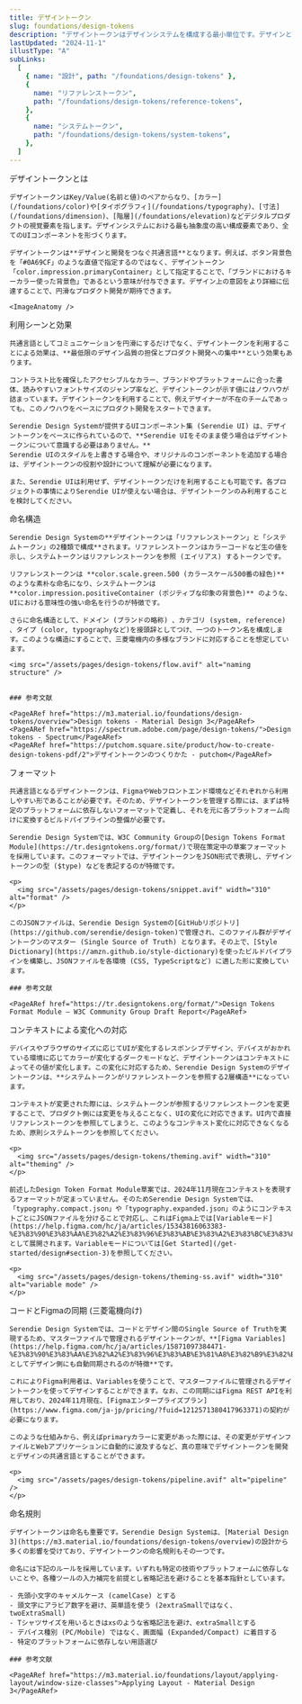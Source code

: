 ```yaml
---
title: デザイントークン
slug: foundations/design-tokens
description: "デザイントークンはデザインシステムを構成する最小単位です。デザインと開発でデザイントークンを共有することで、Single Source of Truthを実現します。"
lastUpdated: "2024-11-1"
illustType: "A"
subLinks:
  [
    { name: "設計", path: "/foundations/design-tokens" },
    {
      name: "リファレンストークン",
      path: "/foundations/design-tokens/reference-tokens",
    },
    {
      name: "システムトークン",
      path: "/foundations/design-tokens/system-tokens",
    },
  ]
---
```



<PageSection>
    <PageHeadLine number={1}>デザイントークンとは</PageHeadLine>

    デザイントークンはKey/Value(名前と値)のペアからなり、[カラー](/foundations/color)や[タイポグラフィ](/foundations/typography)、[寸法](/foundations/dimension)、[階層](/foundations/elevation)などデジタルプロダクトの視覚要素を指します。デザインシステムにおける最も抽象度の高い構成要素であり、全てのUIコンポーネントを形づくります。

    デザイントークンは**デザインと開発をつなぐ共通言語**となります。例えば、ボタン背景色を「#0A69CF」のような直値で指定するのではなく、デザイントークン「color.impression.primaryContainer」として指定することで、「ブランドにおけるキーカラー使った背景色」であるという意味が付与できます。デザイン上の意図をより詳細に伝達することで、円滑なプロダクト開発が期待できます。

    <ImageAnatomy />

  </PageSection>

  <PageSection>
    <PageHeadLine number={2}>利用シーンと効果</PageHeadLine>

    共通言語としてコミュニケーションを円滑にするだけでなく、デザイントークンを利用することによる効果は、**最低限のデザイン品質の担保とプロダクト開発への集中**という効果もあります。

    コントラスト比を確保したアクセシブルなカラー、ブランドやプラットフォームに合った書体、読みやすいフォントサイズのジャンプ率など、デザイントークンが示す値にはノウハウが詰まっています。デザイントークンを利用することで、例えデザイナーが不在のチームであっても、このノウハウをベースにプロダクト開発をスタートできます。

    Serendie Design Systemが提供するUIコンポーネント集 (Serendie UI) は、デザイントークンをベースに作られているので、**Serendie UIをそのまま使う場合はデザイントークンについて意識する必要はありません。**
    Serendie UIのスタイルを上書きする場合や、オリジナルのコンポーネントを追加する場合は、デザイントークンの役割や設計について理解が必要になります。

    また、Serendie UIは利用せず、デザイントークンだけを利用することも可能です。各プロジェクトの事情によりSerendie UIが使えない場合は、デザイントークンのみ利用することを検討してください。

  </PageSection>

  <PageSection>
    <PageHeadLine number={3}>命名構造</PageHeadLine>

    Serendie Design Systemの**デザイントークンは「リファレンストークン」と「システムトークン」の2種類で構成**されます。リファレンストークンはカラーコードなど生の値を示し、システムトークンはリファレンストークンを参照 (エイリアス) するトークンです。

    リファレンストークンは **color.scale.green.500 (カラースケール500番の緑色)** のような素朴な命名になり、システムトークンは **color.impression.positiveContainer (ポジティブな印象の背景色)** のような、UIにおける意味性の強い命名を行うのが特徴です。

    さらに命名構造として、ドメイン (ブランドの略称) 、カテゴリ (system, reference) 、タイプ (color, typographyなど)を接頭辞としてつけ、一つのトークン名を構成します。このような構造にすることで、三菱電機内の多様なブランドに対応することを想定しています。

    <img src="/assets/pages/design-tokens/flow.avif" alt="naming structure" />


    ### 参考文献

    <PageARef href="https://m3.material.io/foundations/design-tokens/overview">Design tokens - Material Design 3</PageARef>
    <PageARef href="https://spectrum.adobe.com/page/design-tokens/">Design tokens - Spectrum</PageARef>
    <PageARef href="https://putchom.square.site/product/how-to-create-design-tokens-pdf/2">デザイントークンのつくりかた - putchom</PageARef>

  </PageSection>

  <PageSection>
    <PageHeadLine number={5}>フォーマット</PageHeadLine>
    
    共通言語となるデザイントークンは、FigmaやWebフロントエンド環境などそれぞれから利用しやすい形であることが必要です。そのため、デザイントークンを管理する際には、まずは特定のプラットフォームに依存しないフォーマットで定義し、それを元に各プラットフォーム向けに変換するビルドパイプラインの整備が必要です。
    
    Serendie Design Systemでは、W3C Community Groupの[Design Tokens Format Module](https://tr.designtokens.org/format/)で現在策定中の草案フォーマットを採用しています。このフォーマットでは、デザイントークンをJSON形式で表現し、デザイントークンの型 ($type) などを表記するのが特徴です。
  
    <p>
      <img src="/assets/pages/design-tokens/snippet.avif" width="310" alt="format" />
    </p>

    このJSONファイルは、Serendie Design Systemの[GitHubリポジトリ](https://github.com/serendie/design-token)で管理され、このファイル群がデザイントークンのマスター (Single Source of Truth) となります。その上で、[Style Dictionary](https://amzn.github.io/style-dictionary)を使ったビルドパイプラインを構築し、JSONファイルを各環境 (CSS, TypeScriptなど) に適した形に変換しています。

    ### 参考文献

    <PageARef href="https://tr.designtokens.org/format/">Design Tokens Format Module – W3C Community Group Draft Report</PageARef>

  </PageSection>

  <PageSection>
    <PageHeadLine number={7}>コンテキストによる変化への対応</PageHeadLine>

    デバイスやブラウザのサイズに応じてUIが変化するレスポンシブデザイン、デバイスがおかれている環境に応じてカラーが変化するダークモードなど、デザイントークンはコンテキストによってその値が変化します。この変化に対応するため、Serendie Design Systemのデザイントークンは、**システムトークンがリファレンストークンを参照する2層構造**になっています。

    コンテキストが変更された際には、システムトークンが参照するリファレンストークンを変更することで、プロダクト側には変更を与えることなく、UIの変化に対応できます。UI内で直接リファレンストークンを参照してしまうと、このようなコンテキスト変化に対応できなくなるため、原則システムトークンを参照してください。

    <p>
      <img src="/assets/pages/design-tokens/theming.avif" width="310" alt="theming" />
    </p>

    前述したDesign Token Format Module草案では、2024年11月現在コンテキストを表現するフォーマットが定まっていません。そのためSerendie Design Systemでは、「typography.compact.json」や「typography.expanded.json」のようにコンテキストごとにJSONファイルを分けることで対応し、これはFigma上では[Variableモード](https://help.figma.com/hc/ja/articles/15343816063383-%E3%83%90%E3%83%AA%E3%82%A2%E3%83%96%E3%83%AB%E3%83%A2%E3%83%BC%E3%83%89)として展開されます。Variableモードについては[Get Started](/get-started/design#section-3)を参照してください。

    <p>
      <img src="/assets/pages/design-tokens/theming-ss.avif" width="310" alt="variable mode" />
    </p>

  </PageSection>

  <PageSection>
    <PageHeadLine number={6}>コードとFigmaの同期 (三菱電機向け)</PageHeadLine>

    Serendie Design Systemでは、コードとデザイン間のSingle Source of Truthを実現するため、マスターファイルで管理されるデザイントークンが、**[Figma Variables](https://help.figma.com/hc/ja/articles/15871097384471-%E3%83%90%E3%83%AA%E3%82%A2%E3%83%96%E3%83%AB%E3%81%A8%E3%82%B9%E3%82%BF%E3%82%A4%E3%83%AB%E3%81%AE%E9%81%95%E3%81%84)としてデザイン側にも自動同期されるのが特徴**です。

    これによりFigma利用者は、Variablesを使うことで、マスターファイルに管理されるデザイントークンを使ってデザインすることができます。なお、この同期にはFigma REST APIを利用しており、2024年11月現在、[Figmaエンタープライズプラン](https://www.figma.com/ja-jp/pricing/?fuid=1212571380417963371)の契約が必要になります。

    このような仕組みから、例えばprimaryカラーに変更があった際には、その変更がデザインファイルとWebアプリケーションに自動的に波及するなど、真の意味でデザイントークンを開発とデザインの共通言語とすることができます。

    <p>
      <img src="/assets/pages/design-tokens/pipeline.avif" alt="pipeline" />
    </p>

  </PageSection>

  <PageSection>
    <PageHeadLine number={4}>命名規則</PageHeadLine>
    
    デザイントークンは命名も重要です。Serendie Design Systemは、[Material Design 3](https://m3.material.io/foundations/design-tokens/overview)の設計から多くの影響を受けており、デザイントークンの命名規則もその一つです。
    
    命名には下記のルールを採用しています。いずれも特定の技術やプラットフォームに依存しないことや、各種ツールの入力補完を前提とし省略記法を避けることを基本指針としています。

    - 先頭小文字のキャメルケース (camelCase) とする
    - 頭文字にアラビア数字を避け、英単語を使う (2extraSmallではなく、twoExtraSmall)
    - Tシャツサイズを用いるときはxsのような省略記法を避け、extraSmallとする
    - デバイス種別 (PC/Mobile) ではなく、画面幅 (Expanded/Compact) に着目する
    - 特定のプラットフォームに依存しない用語選び

    ### 参考文献

    <PageARef href="https://m3.material.io/foundations/layout/applying-layout/window-size-classes">Applying Layout - Material Design 3</PageARef>

  </PageSection>
